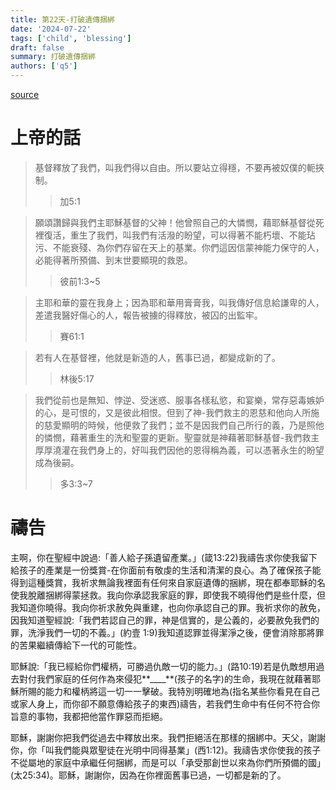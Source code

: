 ```yaml
---
title: 第22天-打破遺傳捆綁
date: '2024-07-22'
tags: ['child', 'blessing']
draft: false
summary: 打破遺傳捆綁
authors: ['q5']
---
```


[source](https://q5help.me/faith/PrayForTheChildren.jsp)

# 上帝的話

> 基督釋放了我們，叫我們得以自由。所以要站立得穩，不要再被奴僕的軛挾制。
>
> > 加5:1

> 願頌讚歸與我們主耶穌基督的父神！他曾照自己的大憐憫，藉耶穌基督從死裡復活，重生了我們，叫我們有活潑的盼望，可以得著不能朽壞、不能玷污、不能衰殘、為你們存留在天上的基業。你們這因信蒙神能力保守的人，必能得著所預備、到末世要顯現的救恩。
>
> > 彼前1:3~5

> 主耶和華的靈在我身上；因為耶和華用膏膏我，叫我傳好信息給謙卑的人，差遣我醫好傷心的人，報告被擄的得釋放，被囚的出監牢。
>
> > 賽61:1

> 若有人在基督裡，他就是新造的人，舊事已過，都變成新的了。
>
> > 林後5:17

> 我們從前也是無知、悖逆、受迷惑、服事各樣私慾，和宴樂，常存惡毒嫉妒的心，是可恨的，又是彼此相恨。但到了神-我們救主的恩慈和他向人所施的慈愛顯明的時候，他便救了我們；並不是因我們自己所行的義，乃是照他的憐憫，藉著重生的洗和聖靈的更新。聖靈就是神藉著耶穌基督-我們救主厚厚澆灌在我們身上的，好叫我們因他的恩得稱為義，可以憑著永生的盼望成為後嗣。
>
> > 多3:3~7

# 禱告

主啊，你在聖經中說過:「善人給子孫遺留產業。」(箴13:22)我禱告求你使我留下給孩子的產業是一份獎賞-在你面前有敬虔的生活和清潔的良心。為了確保孩子能得到這種獎賞，我祈求無論我裡面有任何來自家庭遺傳的捆綁，現在都奉耶穌的名使我脫離捆綁得蒙拯救。我向你承認我家庭的罪，即使我不曉得他們是些什麼，但我知道你曉得。我向你祈求赦免與重建，也向你承認自己的罪。我祈求你的赦免，因我知道聖經說:「我們若認自己的罪，神是信實的，是公義的，必要赦免我們的罪，洗淨我們一切的不義。」(約壹 1:9)我知道認罪並得潔淨之後，便會消除那將罪的苦果繼續傳給下一代的可能性。

耶穌說:「我已經給你們權柄，可勝過仇敵一切的能力。」(路10:19)若是仇敵想用過去對付我們家庭的任何作為來侵犯**\_\_\_\_**(孩子的名字)的生命，我現在就藉著耶穌所賜的能力和權柄將這一切一一擊破。我特別明確地為(指名某些你看見在自己或家人身上，而你卻不願意傳給孩子的東西)禱告，若我們生命中有任何不符合你旨意的事物，我都把他當作罪惡而拒絕。

耶穌，謝謝你把我們從過去中釋放出來。我們拒絕活在那樣的捆綁中。天父，謝謝你，你「叫我們能與眾聖徒在光明中同得基業」(西1:12)。我禱告求你使我的孩子不從屬地的家庭中承繼任何捆綁，而是可以「承受那創世以來為你們所預備的國」(太25:34)。耶穌，謝謝你，因為在你裡面舊事已過，一切都是新的了。

